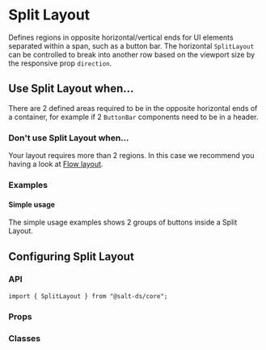 
<Meta of={SplitLayoutStories} />

# Split Layout

Defines regions in opposite horizontal/vertical ends for UI elements separated within a span, such as a button bar.
The horizontal `SplitLayout` can be controlled to break into another row based on the viewport size by the responsive prop `direction`.

<Canvas>
  <Story of={SplitLayoutStories.Default} />
</Canvas>

## Use Split Layout when...

There are 2 defined areas required to be in the opposite horizontal ends of a container,
for example if 2 `ButtonBar` components need to be in a header.

### Don't use Split Layout when...

Your layout requires more than 2 regions. In this case we recommend you having a look at [Flow layout](?path=/docs/documentation-core-layout-flow-layout--page).

### Examples

#### Simple usage

The simple usage examples shows 2 groups of buttons inside a Split Layout.

<Canvas>
  <Story of={SplitLayoutStories.SimpleUsage} />
</Canvas>

## Configuring Split Layout

### API

```
import { SplitLayout } from "@salt-ds/core";
```

### Props

<ArgsTable of={SplitLayout} />

### Classes

<CSSClassTable of={SplitLayout} />

<HelpAndSupport />

